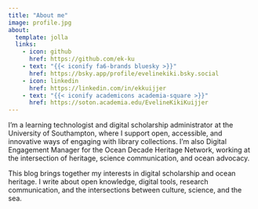 ```yaml
---
title: "About me"
image: profile.jpg
about:
  template: jolla
  links:
    - icon: github
      href: https://github.com/ek-ku
    - text: "{{< iconify fa6-brands bluesky >}}"
      href: https://bsky.app/profile/evelinekiki.bsky.social
    - icon: linkedin
      href: https://linkedin.com/in/ekkuijjer
    - text: "{{< iconify academicons academia-square >}}"
      href: https://soton.academia.edu/EvelineKikiKuijjer
---
```

I'm a learning technologist and digital scholarship administrator at the University of Southampton, where I support open, accessible, and innovative ways of engaging with library collections. I’m also Digital Engagement Manager for the Ocean Decade Heritage Network, working at the intersection of heritage, science communication, and ocean advocacy.

This blog brings together my interests in digital scholarship and ocean heritage. I write about open knowledge, digital tools, research communication, and the intersections between culture, science, and the sea.